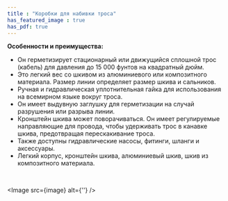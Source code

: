 ```yaml
---
title : "Коробки для набивки троса"
has_featured_image : true
has_pdf: true
---
```


**Особенности и преимущества:**

* Он герметизирует стационарный или движущийся сплошной трос (кабель) для давления до 15 000 фунтов на квадратный дюйм.
* Это легкий вес со шкивом из алюминиевого или композитного материала. Размер линии определяет размер шкива и сальников.
* Ручная и гидравлическая уплотнительная гайка для использования на всемирном языке вокруг троса.
* Он имеет выдувную заглушку для герметизации на случай разрушения или разрыва линии.
* Кронштейн шкива может поворачиваться. Он имеет регулируемые направляющие для провода, чтобы удерживать трос в канавке шкива, предотвращая перескакивание троса.
* Также доступны гидравлические насосы, фитинги, шланги и аксессуары.
* Легкий корпус, кронштейн шкива, алюминиевый шкив, шкив из композитного материала.

<br />

<Image src={image} alt={''} />